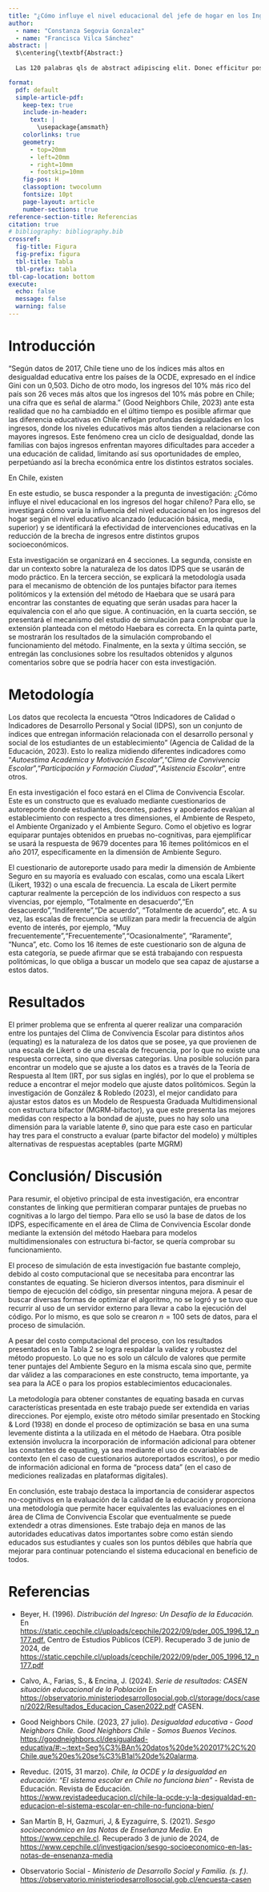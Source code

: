 ```yaml
---
title: "¿Cómo influye el nivel educacional del jefe de hogar en los Ingresos del hogar chileno?"
author:
  - name: "Constanza Segovia Gonzalez"
  - name: "Francisca Vilca Sánchez"
abstract: |
  $\centering{\textbf{Abstract:}
  
  Las 120 palabras qls de abstract adipiscing elit. Donec efficitur posuere maximus. Nam rutrum eget leo in ultrices. Vestibulum tristique est vel tortor lacinia fermentum. Curabitur bibendum lacus eu neque fringilla, non volutpat orci sagittis. Pellentesque sit amet libero tempus, ultrices nunc et, consectetur dolor. Nulla sit amet nisi malesuada, pellentesque quam vel, lobortis eros. Ut facilisis aliquet lectus, eu semper purus rutrum non. Aenean at pulvinar mauris, sit amet molestie orci. Etiam sed quam risus. Cras luctus blandit pulvinar. Sed ac purus vitae sapien euismod lacinia. Interdum et malesuada fames ac ante ipsum primis in faucibus. Nullam ac nibh vel tellus maximus blandit. Nam vel nisl eros. Cras eget eros non orci gravida dictum vitae ut lectus. Integer rutrum. 

format:
  pdf: default
  simple-article-pdf:
    keep-tex: true    
    include-in-header: 
      text: |
        \usepackage{amsmath}
    colorlinks: true
    geometry:
      - top=20mm
      - left=20mm
      - right=10mm
      - footskip=10mm
    fig-pos: H
    classoption: twocolumn
    fontsize: 10pt
    page-layout: article
    number-sections: true
reference-section-title: Referencias
citation: true
# bibliography: bibliography.bib
crossref:
  fig-title: Figura
  fig-prefix: figura
  tbl-title: Tabla
  tbl-prefix: tabla
tbl-cap-location: bottom
execute: 
  echo: false
  message: false
  warning: false
---
```


# Introducción

"Según datos de 2017, Chile tiene uno de los índices más altos en desigualdad educativa entre los países de la OCDE, expresado en el índice Gini con un 0,503. Dicho de otro modo, los ingresos del 10% más rico del país son 26 veces más altos que los ingresos del 10% más pobre en Chile; una cifra que es señal de alarma." (Good Neighbors Chile, 2023) ante esta realidad que no ha cambiaddo en el último tiempo es posiible afirmar que las diferencia educativas en Chile reflejan profundas desigualdades en los ingresos, donde los niveles educativos más altos tienden a relacionarse con mayores ingresos. Este fenómeno crea un ciclo de desigualdad, donde las familias con bajos ingresos enfrentan mayores dificultades para acceder a una educación de calidad, limitando así sus oportunidades de empleo, perpetúando así la brecha económica entre los distintos estratos sociales. 

En Chile, existen 

En este estudio, se busca responder a la pregunta de investigación: ¿Cómo influye el nivel educacional en los ingresos del hogar chileno? Para ello, se investigará cómo varía la influencia del nivel educacional en los ingresos del hogar según el nivel educativo alcanzado (educación básica, media, superior) y se identificará la efectividad de intervenciones educativas en la reducción de la brecha de ingresos entre distintos grupos socioeconómicos.

Esta investigación se organizará en 4 secciones. La segunda, consiste en dar un contexto sobre la naturaleza de los datos IDPS que se usarán de modo práctico. En la tercera sección, se explicará la metodología usada para el mecanismo de obtención de los puntajes bifactor para ítemes politómicos y la extensión del método de Haebara que se usará para encontrar las constantes de equating que serán usadas para hacer la equivalencia con el año que sigue. A continuación, en la cuarta sección, se presentará el mecanismo del estudio de simulación para comprobar que la extensión planteada con el método Haebara es correcta. En la quinta parte, se mostrarán los resultados de la simulación comprobando el funcionamiento del método. Finalmente, en la sexta y última sección, se entregán las conclusiones sobre los resultados obtenidos y algunos comentarios sobre que se podría hacer con esta investigación.

# Metodología

Los datos que recolecta la encuesta "Otros Indicadores de Calidad o Indicadores de Desarrollo Personal y Social (IDPS), son un conjunto de índices que entregan información relacionada con el desarrollo personal y social de los estudiantes de un establecimiento" (Agencia de Calidad de la Educación, 2023). Esto lo realiza midiendo diferentes indicadores como "*Autoestima Académica y Motivación Escolar*","*Clima de Convivencia Escolar*","*Participación y Formación Ciudad*","*Asistencia Escolar*", entre otros.

En esta investigación el foco estará en el Clima de Convivencia Escolar. Este es un constructo que es evaluado mediante cuestionarios de autoreporte donde estudiantes, docentes, padres y apoderados evalúan al establecimiento con respecto a tres dimensiones, el Ambiente de Respeto, el Ambiente Organizado y el Ambiente Seguro. Como el objetivo es lograr equiparar puntajes obtenidos en pruebas no-cognitivas, para ejemplificar se usará la respuesta de 9679 docentes para 16 ítemes politómicos en el año 2017, específicamente en la dimensión de Ambiente Seguro.

El cuestionario de autoreporte usado para medir la dimensión de Ambiente Seguro en su mayoría es evaluado con escalas, como una escala Likert (Likert, 1932) o una escala de frecuencia. La escala de Likert permite capturar realmente la percepción de los individuos con respecto a sus vivencias, por ejemplo, "Totalmente en desacuerdo","En desacuerdo","Indiferente","De acuerdo", "Totalmente de acuerdo", etc. A su vez, las escalas de frecuencia se utilizan para medir la frecuencia de algún evento de interés, por ejemplo, "Muy frecuentemente","Frecuentemente","Ocasionalmente", "Raramente", "Nunca", etc. Como los 16 ítemes de este cuestionario son de alguna de esta categoría, se puede afirmar que se está trabajando con respuesta politómicas, lo que obliga a buscar un modelo que sea capaz de ajustarse a estos datos.

# Resultados

El primer problema que se enfrenta al querer realizar una comparación entre los puntajes del Clima de Convivencia Escolar para distintos años (equating) es la naturaleza de los datos que se posee, ya que provienen de una escala de Likert o de una escala de frecuencia, por lo que no existe una respuesta correcta, sino que diversas categorías. Una posible solución para encontrar un modelo que se ajuste a los datos es a través de la Teoría de Respuesta al Item (IRT, por sus siglas en inglés), por lo que el problema se reduce a encontrar el mejor modelo que ajuste datos politómicos. Según la investigación de González & Robledo (2023), el mejor candidato para ajustar estos datos es un Modelo de Respuesta Graduada Multidimensional con estructura bifactor (MGRM-bifactor), ya que este presenta las mejores medidas con respecto a la bondad de ajuste, pues no hay solo una dimensión para la variable latente $\theta$, sino que para este caso en particular hay tres para el constructo a evaluar (parte bifactor del modelo) y múltiples alternativas de respuestas aceptables (parte MGRM)

# Conclusión/ Discusión

Para resumir, el objetivo principal de esta investigación, era encontrar constantes de linking que permitieran comparar puntajes de pruebas no cognitivas a lo largo del tiempo. Para ello se usó la base de datos de los IDPS, específicamente en el área de Clima de Convivencia Escolar donde mediante la extensión del método Haebara para modelos multidimensionales con estructura bi-factor, se quería comprobar su funcionamiento.

El proceso de simulación de esta investigación fue bastante complejo, debido al costo computacional que se necesitaba para encontrar las constantes de equating. Se hicieron diversos intentos, para disminuir el tiempo de ejecución del código, sin presentar ninguna mejora. A pesar de buscar diversas formas de optimizar el algoritmo, no se logró y se tuvo que recurrir al uso de un servidor externo para llevar a cabo la ejecución del código. Por lo mismo, es que solo se crearon $n = 100$ sets de datos, para el proceso de simulación.

A pesar del costo computacional del proceso, con los resultados presentados en la Tabla 2 se logra respaldar la validez y robustez del método propuesto. Lo que no es solo un cálculo de valores que permite tener puntajes del Ambiente Seguro en la misma escala sino que, permite dar válidez a las comparaciones en este constructo, tema importante, ya sea para la ACE o para los propios establecimientos educacionales.

La metodología para obtener constantes de equating basada en curvas características presentada en este trabajo puede ser extendida en varias direcciones. Por ejemplo, existe otro método similar presentado en Stocking & Lord (1938) en donde el proceso de optimización se basa en una suma levemente distinta a la utilizada en el método de Haebara. Otra posible extensión involucra la incorporación de información adicional para obtener las constantes de equating, ya sea mediante el uso de covariables de contexto (en el caso de cuestionarios autoreportados escritos), o por medio de información adicional en forma de "process data" (en el caso de mediciones realizadas en plataformas digitales).

En conclusión, este trabajo destaca la importancia de considerar aspectos no-cognitivos en la evaluación de la calidad de la educación y proporciona una metodología que permite hacer equivalentes las evaluaciones en el área de Clima de Convivencia Escolar que eventualmente se puede extendedr a otras dimensiones. Este trabajo deja en manos de las autoridades educativas datos importantes sobre como están siendo educados sus estudiantes y cuales son los puntos débiles que habría que mejorar para continuar potenciando el sistema educacional en beneficio de todos.


# Referencias

-   Beyer, H. (1996). *Distribución del Ingreso: Un Desafío de la Educación.* En [https://static.cepchile.cl/uploads/cepchile/2022/09/pder_005_1996_12_n177.pdf.](https://static.cepchile.cl/uploads/cepchile/2022/09/pder_005_1996_12_n177.pdf) Centro de Estudios Públicos (CEP). Recuperado 3 de junio de 2024, de [https://static.cepchile.cl/uploads/cepchile/2022/09/pder_005_1996_12_n177.pdf](https://static.cepchile.cl/uploads/cepchile/2022/09/pder_005_1996_12_n177.pdf)

- Calvo, A., Farias, S., & Encina, J. (2024). *Serie de resultados: CASEN situación educacional de la Población* En [https://observatorio.ministeriodesarrollosocial.gob.cl/storage/docs/casen/2022/Resultados_Educacion_Casen2022.pdf](https://observatorio.ministeriodesarrollosocial.gob.cl/storage/docs/casen/2022/Resultados_Educacion_Casen2022.pdf) CASEN.

- Good Neighbors Chile. (2023, 27 julio). *Desigualdad educativa - Good Neighbors Chile. Good Neighbors Chile - Somos Buenos Vecinos.* [https://goodneighbors.cl/desigualdad-educativa/#:~:text=Seg%C3%BAn%20datos%20de%202017%2C%20Chile,que%20es%20se%C3%B1al%20de%20alarma](https://goodneighbors.cl/desigualdad-educativa/#:~:text=Seg%C3%BAn%20datos%20de%202017%2C%20Chile,que%20es%20se%C3%B1al%20de%20alarma).


-   Reveduc. (2015, 31 marzo). *Chile, la OCDE y la desigualdad en educación: “El sistema escolar en Chile no funciona bien”* - Revista de Educación. Revista de Educación. [https://www.revistadeeducacion.cl/chile-la-ocde-y-la-desigualdad-en-educacion-el-sistema-escolar-en-chile-no-funciona-bien/](https://www.revistadeeducacion.cl/chile-la-ocde-y-la-desigualdad-en-educacion-el-sistema-escolar-en-chile-no-funciona-bien/)

-   San Martín B, H, Gazmuri, J, & Eyzaguirre, S. (2021). *Sesgo socioeconómico en las Notas de Enseñanza Media*. En [https://www.cepchile.cl](https://www.cepchile.cl). Recuperado 3 de junio de 2024, de [https://www.cepchile.cl/investigacion/sesgo-socioeconomico-en-las-notas-de-ensenanza-media](https://www.cepchile.cl/investigacion/sesgo-socioeconomico-en-las-notas-de-ensenanza-media)

- Observatorio Social - *Ministerio de Desarrollo Social y Familia. (s. f.).* [https://observatorio.ministeriodesarrollosocial.gob.cl/encuesta-casen](https://observatorio.ministeriodesarrollosocial.gob.cl/encuesta-casen)


